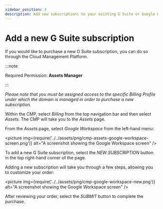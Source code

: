```yaml
---
sidebar_position: 3
description: Add new subscriptions to your existing G Suite or Google Workspace account with DoiT International
---
```


# Add a new G Suite subscription

If you would like to purchase a new G Suite subscription, you can do so through the Cloud Management Platform.

:::note

Required Permission: **Assets Manager**

:::

_Please note that you must be assigned access to the specific Billing Profile under which the domain is managed in order to purchase a new subscription._

Within the CMP, select _Billing_ from the top navigation bar and then select _Assets_. The CMP will take you to the _Assets_ page.

From the _Assets_ page, select _Google Workspace_ from the left-hand menu:

<picture
  img={require('../../assets/png/cmp-assets-google-workspace-screen.png')}
  alt="A screenshot showing the Google Workspace screen"
/>

To add a new G Suite subscription, select the _NEW SUBSCRIPTION_ button in the top right-hand corner of the page.

Adding a new subscription will take you through a few steps, allowing you to customize your order:

<picture
  img={require('../../assets/png/cmp-google-workspace-new.png')}
  alt="A screenshot showing the Google Workspace screen"
/>

After reviewing your order, select the _SUBMIT_ button to complete the purchase.
